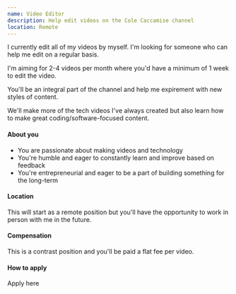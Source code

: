 ```yaml
---
name: Video Editor
description: Help edit videos on the Cole Caccamise channel
location: Remote
---
```


I currently edit all of my videos by myself. I'm looking for someone who can help me edit on a regular basis.

I'm aiming for 2-4 videos per month where you'd have a minimum of 1 week to edit the video.

You'll be an integral part of the channel and help me expirement with new styles of content.

We'll make more of the tech videos I've always created but also learn how to make great coding/software-focused content.

#### About you

- You are passionate about making videos and technology
- You're humble and eager to constantly learn and improve based on feedback
- You're entrepreneurial and eager to be a part of building something for the long-term

#### Location

This will start as a remote position but you'll have the opportunity to work in person with me in the future.

#### Compensation

This is a contrast position and you'll be paid a flat fee per video.

#### How to apply

<Link
  className="btn btn-primary w-fit"
  href="https://caccamise.link/video-editor"
>
  <span className="text-white">Apply here</span>
</Link>
